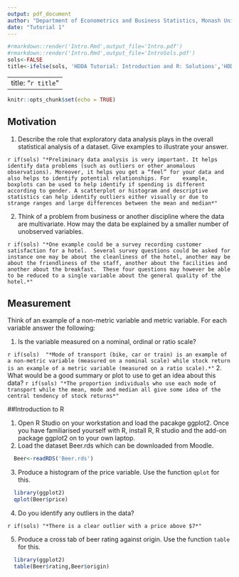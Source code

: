 ```yaml
---
output: pdf_document
author: "Department of Econometrics and Business Statistics, Monash University"
date: "Tutorial 1"
---
```


```r
#rmarkdown::render('Intro.Rmd',output_file='Intro.pdf')
#rmarkdown::render('Intro.Rmd',output_file='IntroSols.pdf')
sols<-FALSE
title<-ifelse(sols, 'HDDA Tutorial: Introduction and R: Solutions','HDDA Tutorial: Introduction and R')
```

---
title: "`r title`"
---

```r
knitr::opts_chunk$set(echo = TRUE)

```

## Motivation

  1. Describe the role that exploratory data analysis plays in the overall statistical analysis of a dataset. Give examples to illustrate your answer.

`r if(sols) "*Preliminary data analysis is very important. It helps identify data problems (such as outliers or other anomalous observations). Moreover, it helps you get a “feel” for your data and also helps to identify potential relationships. For	example, boxplots can be used to help identify if spending is different according to gender. A scatterplot or histogram	and descriptive statistics can help identify outliers either visually or due to strange ranges and large differences between the mean and median*"`  
  
  2. Think  of  a  problem  from  business  or  another  discipline  where the data are multivariate.  How may the data be explained by a smaller number of unobserved variables.

`r if(sols) "*One example could be a survey recording customer satisfaction for a hotel.  Several survey questions could be asked for instance one may be about the cleanliness of the hotel, another may be about the friendliness of the staff, another about the facilities and another about the breakfast.  These four questions may however be able to be reduced to a single variable about the general quality of the hotel.*"`

## Measurement

Think of an example of a non-metric variable and metric variable.  For each variable answer the following:

  1. Is the variable measured on a nominal, ordinal or ratio scale?
  
`r if(sols)  "*Mode of transport (bike, car or train) is an example of a non-metric variable (measured on a nominal scale) while stock return is an example of a metric variable (measured on a ratio scale).*"`
  2. What would be a good summary or plot to use to get an idea about this data?
`r if(sols) "*The proportion individuals who use each mode of transport while the mean, mode and median all give some idea of the central tendency of stock returns*"`  

##Introduction to R

  1. Open R Studio on your workstation and load the pacakge ggplot2.  Once you have familiarised yourself with R, install R, R studio and the add-on package ggplot2 on to your own laptop.
  2. Load the dataset Beer.rds which can be downloaded from Moodle.

```r
  Beer<-readRDS('Beer.rds')
```
  
  3. Produce a histogram of the price  variable.  Use the function `qplot` for this.
  
```r
  library(ggplot2)
  qplot(Beer$price)
```
  
  4. Do you identify any outliers in the data?
  
`r if(sols) "*There is a clear outlier with a price above $7*"`
  
  5. Produce a cross tab of beer rating against origin.  Use the function `table` for this.

```r
  library(ggplot2)
  table(Beer$rating,Beer$origin)
```